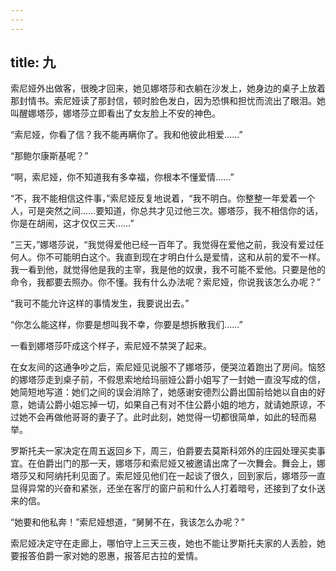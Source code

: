 ```yaml
---
---
---
```

title: 九
---



索尼娅外出做客，很晚才回来，她见娜塔莎和衣躺在沙发上，她身边的桌子上放着那封情书。索尼娅读了那封信，顿时脸色发白，因为恐惧和担忧而流出了眼泪。她叫醒娜塔莎，娜塔莎立即看出了女友脸上不安的神色。

“索尼娅，你看了信？我不能再瞒你了。我和他彼此相爱……”

“那鲍尔康斯基呢？”

“啊，索尼娅，你不知道我有多幸福，你根本不懂爱情……”

“不，我不能相信这件事，”索尼娅反复地说着，“我不明白。你整整一年爱着一个人，可是突然之间……要知道，你总共才见过他三次。娜塔莎，我不相信你的话，你是在胡闹，这才仅仅三天……”

“三天，”娜塔莎说，“我觉得爱他已经一百年了。我觉得在爱他之前，我没有爱过任何人。你不可能明白这个。我直到现在才明白什么是爱情，这和从前的爱不一样。我一看到他，就觉得他是我的主宰，我是他的奴隶，我不可能不爱他。只要是他的命令，我都要去照办。你不懂。我有什么办法呢？索尼娅，你说我该怎么办呢？”

“我可不能允许这样的事情发生，我要说出去。”

“你怎么能这样，你要是想叫我不幸，你要是想拆散我们……”

一看到娜塔莎吓成这个样子，索尼娅不禁哭了起来。

在女友间的这通争吵之后，索尼娅见说服不了娜塔莎，便哭泣着跑出了房间。恼怒的娜塔莎走到桌子前，不假思索地给玛丽娅公爵小姐写了一封她一直没写成的信，她简短地写道：她们之间的误会消除了，她感谢安德烈公爵出国前给她以自由的好意，她请公爵小姐忘掉一切，如果自己有对不住公爵小姐的地方，就请她原谅，不过她不会再做他哥哥的妻子了。此时此刻，她觉得一切都很简单，如此的轻而易举。

罗斯托夫一家决定在周五返回乡下，周三，伯爵要去莫斯科郊外的庄园处理买卖事宜。在伯爵出门的那一天，娜塔莎和索尼娅又被邀请出席了一次舞会。舞会上，娜塔莎又和阿纳托利见面了。索尼娅见他们在一起谈了很久，回到家后，娜塔莎一直显得异常的兴奋和紧张，还坐在客厅的窗户前和什么人打着暗号，还接到了女仆送来的信。

“她要和他私奔！”索尼娅想道，“舅舅不在，我该怎么办呢？”

索尼娅决定守在走廊上，哪怕守上三天三夜，她也不能让罗斯托夫家的人丢脸，她要报答伯爵一家对她的恩惠，报答尼古拉的爱情。